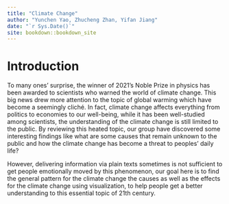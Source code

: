 ```yaml
--- 
title: "Climate Change"
author: "Yunchen Yao, Zhucheng Zhan, Yifan Jiang"
date: "`r Sys.Date()`"
site: bookdown::bookdown_site
---
```


# Introduction

To many ones’ surprise, the winner of 2021’s Noble Prize in physics has been awarded to scientists who warned the world of climate change. This big news drew more attention to the topic of global warming which have become a seemingly cliché. In fact, climate change affects everything from politics to economies to our well-being, while it has been well-studied among scientists, the understanding of the climate change is still limited to the public. By reviewing this heated topic, our group have discovered some interesting findings like what are some causes that remain unknown to the public and how the climate change has become a threat to peoples’ daily life?

However, delivering information via plain texts sometimes is not sufficient to get people emotionally moved by this phenomenon, our goal here is to find the general pattern for the climate change the causes as well as the effects for the climate change using visualization, to help people get a better understanding to this essential topic of 21th century.